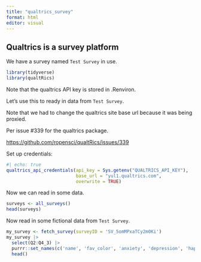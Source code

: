 ```yaml
---
title: "qualtrics_survey"
format: html
editor: visual
---
```


## Qualtrics is a survey platform

We have a survey named `Test Survey` in use.

```r
library(tidyverse)
library(qualtRics)
```

Note that the qualtrics API key is stored in .Renviron.

Let's use this to ready in data from `Test Survey`.

Note that we had to change the qualtrics site base url because it was being proxied.

Per issue #339 for the qualtrics package.

<https://github.com/ropensci/qualtRics/issues/339>

Set up credentials:

```r
#| echo: true
qualtrics_api_credentials(api_key = Sys.getenv("QUALTRICS_API_KEY"), 
                          base_url = "yul1.qualtrics.com",
                          overwrite = TRUE)
```

Now we can read in some data.

```r
surveys <- all_surveys()
head(surveys)
```

Now read in some fictional data from `Test Survey`.

```r
my_survey <- fetch_survey(surveyID = 'SV_5omMPxaTCy2m0Ki')
my_survey |> 
  select(Q2:Q4_3) |> 
  purrr::set_names(c('name', 'fav_color', 'anxiety', 'depression', 'happiness')) |> 
  head()
```
